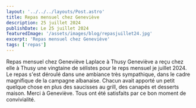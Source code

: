 ---
layout: '../../../layouts/Post.astro'
title: Repas mensuel chez Geneviève
description: 25 juillet 2024
publishDate: Le 25 juillet 2024
featuredImage: '/assets/images/blog/repasjuillet24.jpg'
excerpt: 'Repas mensuel chez Geneviève'
tags: ['repas']
---

Repas mensuel chez Geneviève Laplace à Thusy
Geneviève a reçu chez elle à Thusy une vingtaine de sélistes pour le reps mensuel je juillet 2024. Le repas s'est déroulé dans une ambiance très sympathique, dans le cadre magnifique de la campagne albanaise. Chacun avait apporté un petit quelque chose en plus des saucisses au grill, des canapés et desserts maison. Merci à Geneviève. Tous ont été satisfaits par ce bon moment de convivialité.